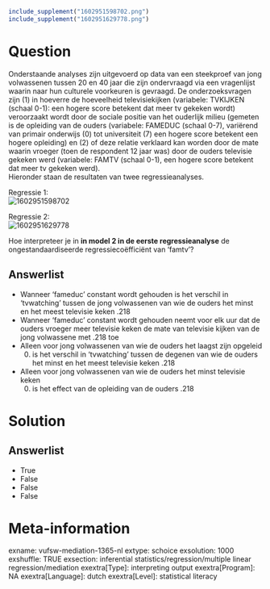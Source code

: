 ```{r, echo = FALSE, results = "hide"}
include_supplement("1602951598702.png")
include_supplement("1602951629778.png")
```

Question
========
Onderstaande analyses zijn uitgevoerd op data van een steekproef van
jong volwassenen tussen 20 en 40 jaar die zijn ondervraagd via een
vragenlijst waarin naar hun culturele voorkeuren is gevraagd. De
onderzoeksvragen zijn (1) in hoeverre de hoeveelheid televisiekijken
(variabele: TVKIJKEN (schaal 0-1): een hogere score betekent dat meer tv
gekeken wordt) veroorzaakt wordt door de sociale positie van het
ouderlijk milieu (gemeten is de opleiding van de ouders (variabele:
FAMEDUC (schaal 0-7), variërend van primair onderwijs (0) tot
universiteit (7) een hogere score betekent een hogere opleiding) en (2)
of deze relatie verklaard kan worden door de mate waarin vroeger (toen
de respondent 12 jaar was) door de ouders televisie gekeken werd
(variabele: FAMTV (schaal 0-1), een hogere score betekent dat meer tv
gekeken werd).  
Hieronder staan de resultaten van twee regressieanalyses.  
  
Regressie 1:  
<img src="1602951598702.png" class="fr-fic fr-dii tvcss_2"
alt="1602951598702" />  
  
Regressie 2:  
<img src="1602951629778.png" class="fr-fic fr-dii tvcss_3"
alt="1602951629778" />  
  
  
Hoe interpreteer je in **in model 2 in de eerste regressieanalyse** de
ongestandaardiseerde regressiecoëfficiënt van ‘famtv’?

Answerlist
----------
* Wanneer ‘fameduc’ constant wordt gehouden is het verschil in
  ‘tvwatching’ tussen de jong volwassenen van wie de ouders het minst en
  het meest televisie keken .218
* Wanneer ‘fameduc’ constant wordt gehouden neemt voor elk uur dat de
  ouders vroeger meer televisie keken de mate van televisie kijken van de
  jong volwassene met .218 toe
* Alleen voor jong volwassenen van wie de ouders het laagst zijn opgeleid
  (0) is het verschil in ‘tvwatching’ tussen de degenen van wie de ouders
  het minst en het meest televisie keken .218
* Alleen voor jong volwassenen van wie de ouders het minst televisie keken
  (0) is het effect van de opleiding van de ouders .218

Solution
========










Answerlist
----------
* True
* False
* False
* False

Meta-information
================
exname: vufsw-mediation-1365-nl
extype: schoice
exsolution: 1000
exshuffle: TRUE
exsection: inferential statistics/regression/multiple linear regression/mediation
exextra[Type]: interpreting output
exextra[Program]: NA
exextra[Language]: dutch
exextra[Level]: statistical literacy

